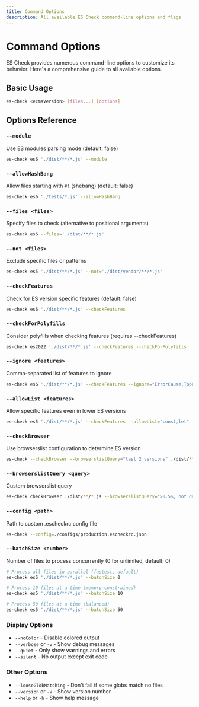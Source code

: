 ```yaml
---
title: Command Options
description: All available ES Check command-line options and flags
---
```


# Command Options

ES Check provides numerous command-line options to customize its behavior. Here's a comprehensive guide to all available options.

## Basic Usage

```bash
es-check <ecmaVersion> [files...] [options]
```

## Options Reference

### `--module`
Use ES modules parsing mode (default: false)

```bash
es-check es6 './dist/**/*.js' --module
```

### `--allowHashBang`
Allow files starting with `#!` (shebang) (default: false)

```bash
es-check es6 './tests/*.js' --allowHashBang
```

### `--files <files>`
Specify files to check (alternative to positional arguments)

```bash
es-check es6 --files='./dist/**/*.js'
```

### `--not <files>`
Exclude specific files or patterns

```bash
es-check es5 './dist/**/*.js' --not='./dist/vendor/**/*.js'
```

### `--checkFeatures`
Check for ES version specific features (default: false)

```bash
es-check es6 './dist/**/*.js' --checkFeatures
```

### `--checkForPolyfills`
Consider polyfills when checking features (requires --checkFeatures)

```bash
es-check es2022 './dist/**/*.js' --checkFeatures --checkForPolyfills
```

### `--ignore <features>`
Comma-separated list of features to ignore

```bash
es-check es6 './dist/**/*.js' --checkFeatures --ignore="ErrorCause,TopLevelAwait"
```

### `--allowList <features>`
Allow specific features even in lower ES versions

```bash
es-check es5 './dist/**/*.js' --checkFeatures --allowList="const,let"
```

### `--checkBrowser`
Use browserslist configuration to determine ES version

```bash
es-check --checkBrowser --browserslistQuery="last 2 versions" ./dist/**/*.js
```

### `--browserslistQuery <query>`
Custom browserslist query

```bash
es-check checkBrowser ./dist/**/*.js --browserslistQuery=">0.5%, not dead"
```

### `--config <path>`
Path to custom .escheckrc config file

```bash
es-check --config=./configs/production.escheckrc.json
```

### `--batchSize <number>`
Number of files to process concurrently (0 for unlimited, default: 0)

```bash
# Process all files in parallel (fastest, default)
es-check es5 './dist/**/*.js' --batchSize 0

# Process 10 files at a time (memory-constrained)  
es-check es5 './dist/**/*.js' --batchSize 10

# Process 50 files at a time (balanced)
es-check es5 './dist/**/*.js' --batchSize 50
```

### Display Options

- `--noColor` - Disable colored output
- `--verbose` or `-v` - Show debug messages
- `--quiet` - Only show warnings and errors
- `--silent` - No output except exit code

### Other Options

- `--looseGlobMatching` - Don't fail if some globs match no files
- `--version` or `-V` - Show version number
- `--help` or `-h` - Show help message